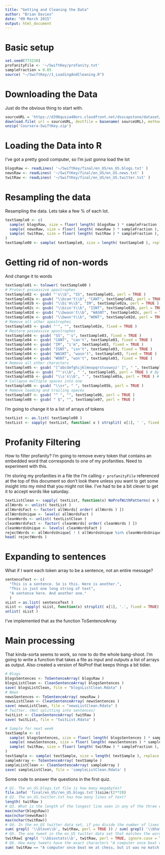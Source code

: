 ```yaml
---
title: "Getting and Cleaning the Data"
author: "Brian Davies"
date: "09 March 2015"
output: html_document
---
```


# Basic setup

```r
set.seed(773230)
profanityFile <- '~/SwiftKey/profanity.txt'
sampleFraction = 0.05
source( "~/SwiftKey//1_LoadingAndCleaning.R")
```

# Downloading the Data

Just do the obvious thing to start with.

```r
sourceURL = 'https://d396qusza40orc.cloudfront.net/dsscapstone/dataset/Coursera-SwiftKey.zip'
download.file( url = sourceURL, destfile = basename( sourceURL), method = 'curl' )
unzip('Coursera-SwiftKey.zip')
```

# Loading the Data into R

I've got a pretty good computer, so I'm just gonna load the lot

```r
blogsRaw <- readLines( '~/SwiftKey/final/en_US/en_US.blogs.txt' )
newsRaw <- readLines( '~/SwiftKey/final/en_US/en_US.news.txt' )
twitRaw <- readLines( '~/SwiftKey/final/en_US/en_US.twitter.txt' )
```

# Resampling the data

Resampling the data. Lets take a few % of each lot.

```r
textSample0 <- c(
  sample( blogsRaw, size = floor( length( blogsRaw ) * sampleFraction ), replace = FALSE ),
  sample( newsRaw, size = floor( length( newsRaw ) * sampleFraction ), replace = FALSE ),
  sample( twitRaw, size = floor( length( twitRaw ) * sampleFraction ), replace = FALSE )
)
textSample00 <- sample( textSample0, size = length( textSample0 ), replace = FALSE )
```

# Getting rid of non-words

And change it to words

```r
textSample01 <- tolower( textSample00 )
# Protect possessive apostrophes
textSample02 <- gsub( "'s\\b", "SS", textSample01, perl = TRUE )
textSample02a <- gsub( "\\bcan't\\b", "CANT", textSample02, perl = TRUE )
textSample02b <- gsub( "\\bi'm\\b", "IM", textSample02a, perl = TRUE )
textSample02c <- gsub( "\\bisn't\\b", "ISNT", textSample02b, perl = TRUE )
textSample02d <- gsub( "\\bwasn't\\b", "WASNT", textSample02c, perl = TRUE )
textSample02e <- gsub( "\\bwon't\\b", "WONT", textSample02d, perl = TRUE )
# Remove all other apostrophes
textSample03 <- gsub( "'", "", textSample02e, fixed = TRUE )
# Restore possessive apostrophes
textSample04 <- gsub( "SS", "'s", textSample03, fixed = TRUE )
textSample04 <- gsub( "CANT", "can't", textSample03, fixed = TRUE )
textSample04 <- gsub( "IM", "i'm", textSample03, fixed = TRUE )
textSample04 <- gsub( "ISNT", "isn't", textSample03, fixed = TRUE )
textSample04 <- gsub( "WASNT", "wasn't", textSample03, fixed = TRUE )
textSample04 <- gsub( "WONT", "won't", textSample03, fixed = TRUE )
# Remove all other characters
textSample05 <- gsub( "[^abcdefghijklmnopqrstuvwxyz' ]", " ", textSample04, perl = TRUE )
textSample05a <- gsub( "^'s\\b", " ", textSample05, perl = TRUE ) # By itself for some reason
textSample05b <- gsub( "\\s's\\b", " ", textSample05a, perl = TRUE ) # By itself for some reason
# Collapse multiple spaces into one
textSample06 <- gsub( "\\s+", " ", textSample05b, perl = TRUE )
# Remove leading and trailing spaces
textSample07 <- gsub( "^ ", "", textSample06, perl = TRUE )
textSample08 <- gsub( " $", "", textSample07, perl = TRUE )
```

I'm going to change it to a list of arrays of tokens

```r
textList <- as.list( textSample08 )
textList <- sapply( textList, function( x ) strsplit( x[1], ' ', fixed = TRUE ) )
```

# Profanity Filtering

How to filter profanity? I'm going to remove every token that contains an embedded word that corresponds
to one of my profanities. Need to experiment with this.

I'm storing my profanities in a file the I'm calling `r profanityFile` referenced
at the top of this document so don't look there unless you want
to get some insight into my mind that you might not like. I've had to be a bit clever
to get it to accept words like saturday.

```r
textListClean <- sapply( textList, function(x) NoProfWithPatterns( x ) )
allWords <- unlist( textList )
allWordsFact <- factor( allWords[ order( allWords ) ])
allWordsUnique <- levels( allWordsFact )
cleanWords <- unlist( textListClean )
cleanWordsFact <- factor( cleanWords[ order( cleanWords ) ])
cleanWordsUnique <- levels( cleanWordsFact )
rejectWords <- allWordsUnique[ ! ( allWordsUnique %in% cleanWordsUnique ) ]
head( rejectWords )
```

# Expanding to sentences

What if I want each token array to be a sentence, not an entire message?

```r
sentenceText <- c(
  "This is a sentence. So is this. Here is another.",
  "This is just one long string of text",
  "A sentence here. And another one."
  )
sList = as.list( sentenceText )
sList <- sapply( sList, function(x) strsplit( x[1], '.', fixed = TRUE) )
unlist( sList )
```

I've implemented that as the function ToSentenceArray

# Main processing

That kinda-sorta seems to work, so now to do the whole bang-shoot.
I'm going to write a function that takes a file as input and outputs
a list of arrays as output. Also created a version of NoProf that
keeps things a bit tidier.

```r
# Blogs
blogsSentences <- ToSentenceArray( blogsRaw )
blogsListClean <- CleanSentenceArray( blogsSentences )
save( blogsListClean, file = "blogsListClean.Rdata" )
# News
newsSentences <- ToSentenceArray( newsRaw )
newsListClean <- CleanSentenceArray( newsSentences )
save( newsListClean, file = "newsListClean.Rdata" )
# Twitter. (Not splitting into sentences)
twitList <- CleanSentenceArray( twitRaw )
save( twitList, file = "twitList.Rdata" )
```

```r
# Sample for next week
textSample <- c(
  sample( blogsSentences, size = floor( length( blogsSentences ) * sampleFraction ), replace = FALSE ),
  sample( newsSentences, size = floor( length( newsSentences ) * sampleFraction ), replace = FALSE ),
  sample( twitRaw, size = floor( length( twitRaw ) * sampleFraction ), replace = FALSE )
)
textSample <- sample( textSample, size = length( textSample ), replace = FALSE )
sampleArray <- ToSentenceArray( textSample )
sampleListClean <- CleanSentenceArray( sampleArray )
save( sampleListClean, file = 'sampleListClean.Rdata' )
```

Some code to answer the questions in the first quiz.

```r
# Q1. The en_US.blogs.txt file is how many megabytes?
file.info( 'final/en_US//en_US.blogs.txt')$size/(2**20)
# Q2. The en_US.twitter.txt has how many lines of text?
length( twitRaw )
# Q3. What is the length of the longest line seen in any of the three en_US data sets?
max(nchar(blogsRaw))
max(nchar(newsRaw))
max(nchar(twitRaw))
# Q4. In the en_US twitter data set, if you divide the number of lines where the word "love" (all lowercase) occurs by the number of lines the word "hate" (all lowercase) occurs, about what do you get?
sum( grepl( '\\blove\\b', twitRaw, perl = TRUE )) / sum( grepl( '\\bhate\\b', twitRaw, perl = TRUE ))
# Q5. The one tweet in the en_US twitter data set that matches the word "biostats" says what?
twitRaw[ grepl( '\\bbiostats\\b', twitRaw, perl = TRUE, ignore.case = TRUE ) ]
# Q6. How many tweets have the exact characters "A computer once beat me at chess, but it was no match for me at kickboxing". (I.e. the line matches those characters exactly.)
sum( twitRaw == "A computer once beat me at chess, but it was no match for me at kickboxing" )
```

